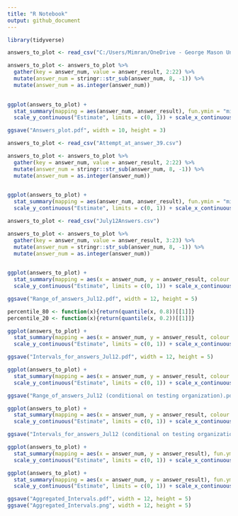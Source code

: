 ```yaml
---
title: "R Notebook"
output: github_document
---
```


 

```r
library(tidyverse)
```

```r
answers_to_plot <- read_csv("C:/Users/Mimran/OneDrive - George Mason University/C4I PC Backup/SCITE/RCPs Fifth Quarter/RCP13/Dev/Attempt_at_10_answers.csv")
```

```r
answers_to_plot <- answers_to_plot %>% 
  gather(key = answer_num, value = answer_result, 2:22) %>% 
  mutate(answer_num = stringr::str_sub(answer_num, 8, -1)) %>% 
  mutate(answer_num = as.integer(answer_num))
  
```

```r
ggplot(answers_to_plot) + 
  stat_summary(mapping = aes(answer_num, answer_result), fun.ymin = "min", fun.y = "mean", fun.ymax = "max", size = 0.2) + 
  scale_y_continuous("Estimate", limits = c(0, 1)) + scale_x_continuous("Question", breaks = seq(1, 21), labels = seq(1, 21)) + theme_bw()
```

```r
ggsave("Answers_plot.pdf", width = 10, height = 3)
```


```r
answers_to_plot <- read_csv("Attempt_at_answer_39.csv")
```

```r
answers_to_plot <- answers_to_plot %>% 
  gather(key = answer_num, value = answer_result, 2:22) %>% 
  mutate(answer_num = stringr::str_sub(answer_num, 8, -1)) %>% 
  mutate(answer_num = as.integer(answer_num))
  
```

```r
ggplot(answers_to_plot) + 
  stat_summary(mapping = aes(answer_num, answer_result), fun.ymin = "min", fun.y = "mean", fun.ymax = "max", size = 0.2) + 
  scale_y_continuous("Estimate", limits = c(0, 1)) + scale_x_continuous("Question", breaks = seq(1, 21), labels = seq(1, 21)) + theme_bw()
```






```r
answers_to_plot <- read_csv("July12Answers.csv")
```

```r
answers_to_plot <- answers_to_plot %>% 
  gather(key = answer_num, value = answer_result, 3:23) %>% 
  mutate(answer_num = stringr::str_sub(answer_num, 8, -1)) %>% 
  mutate(answer_num = as.integer(answer_num))
  
```


```r
ggplot(answers_to_plot) + 
  stat_summary(mapping = aes(x = answer_num, y = answer_result, colour = factor(training_org)), fun.ymin = "min", fun.y = "mean", fun.ymax = "max", size = 0.3, position = position_dodge(width = 1)) + scale_colour_discrete("Training Organization") +
  scale_y_continuous("Estimate", limits = c(0, 1)) + scale_x_continuous("Question", breaks = seq(1, 21), labels = seq(1, 21)) + ggtitle("Answers to questions (full range displayed)") + theme_bw() + theme(legend.position = "bottom")
```

```r
ggsave("Range_of_answers_Jul12.pdf", width = 12, height = 5)
```

```r
percentile_80 <- function(x){return(quantile(x, 0.8))[[1]]}
percentile_20 <- function(x){return(quantile(x, 0.2))[[1]]}
```

```r
ggplot(answers_to_plot) + 
  stat_summary(mapping = aes(x = answer_num, y = answer_result, colour = factor(training_org)), fun.ymin = percentile_20, fun.y = "mean", fun.ymax = percentile_80, size = 0.02, position = position_dodge(width = 0.9)) + scale_colour_discrete("Training Organization") +
  scale_y_continuous("Estimate", limits = c(0, 1)) + scale_x_continuous("Question", breaks = seq(1, 21), labels = seq(1, 21)) + ggtitle("Answers to questions (60% intervals)") + theme_bw() + theme(legend.position = "bottom")
```

```r
ggsave("Intervals_for_answers_Jul12.pdf", width = 12, height = 5)
```


```r
ggplot(answers_to_plot) + 
  stat_summary(mapping = aes(x = answer_num, y = answer_result, colour = factor(testing_org)), fun.ymin = "min", fun.y = "mean", fun.ymax = "max", size = 0.02, position = position_dodge(width = 0.9)) + scale_colour_discrete("Testing Organization") +
  scale_y_continuous("Estimate", limits = c(0, 1)) + scale_x_continuous("Question", breaks = seq(1, 21), labels = seq(1, 21)) + ggtitle("Answers to questions (full range displayed)") + theme_bw() + theme(legend.position = "bottom")
```




```r
ggsave("Range_of_answers_Jul12 (conditional on testing organization).pdf", width = 12, height = 5)
```


```r
ggplot(answers_to_plot) + 
  stat_summary(mapping = aes(x = answer_num, y = answer_result, colour = factor(testing_org)), fun.ymin = percentile_20, fun.y = "mean", fun.ymax = percentile_80, size = 0.02, position = position_dodge(width = 0.9)) + scale_colour_discrete("Testing Organization") +
  scale_y_continuous("Estimate", limits = c(0, 1)) + scale_x_continuous("Question", breaks = seq(1, 21), labels = seq(1, 21)) + ggtitle("Answers to questions (60% intervals)") + theme_bw() + theme(legend.position = "bottom")
```




```r
ggsave("Intervals_for_answers_Jul12 (conditional on testing organization).pdf", width = 12, height = 5)
```



```r
ggplot(answers_to_plot) + 
  stat_summary(mapping = aes(x = answer_num, y = answer_result), fun.ymin = percentile_20, fun.y = "mean", fun.ymax = percentile_80, size = 0.2, colour = "blue") + 
  scale_y_continuous("Estimate", limits = c(0, 1)) + scale_x_continuous("Question", breaks = seq(1, 21), labels = seq(1, 21)) + ggtitle("Answers to questions (60% intervals)") + theme_bw() + theme(panel.grid.major.x = element_blank(), panel.grid.minor.x = element_blank())

ggplot(answers_to_plot) + 
  stat_summary(mapping = aes(x = answer_num, y = answer_result), fun.ymin = "min", fun.y = "mean", fun.ymax = "max", size = 0.2, colour = "blue") + 
  scale_y_continuous("Estimate", limits = c(0, 1)) + scale_x_continuous("Question", breaks = seq(1, 21), labels = seq(1, 21)) + ggtitle("Answers to questions (full range)") + theme_bw() + theme(panel.grid.major.x = element_blank(), panel.grid.minor.x = element_blank())
```

```r
ggsave("Aggregated_Intervals.pdf", width = 12, height = 5)
ggsave("Aggregated_Intervals.png", width = 12, height = 5)
```